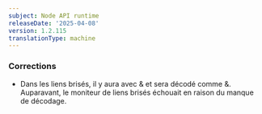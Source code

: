 ```yaml
---
subject: Node API runtime
releaseDate: '2025-04-08'
version: 1.2.115
translationType: machine
---
```


### Corrections

* Dans les liens brisés, il y aura avec &amp; et sera décodé comme &amp;. Auparavant, le moniteur de liens brisés échouait en raison du manque de décodage.